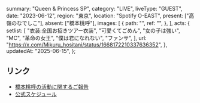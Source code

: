  summary: "Queen & Princess SP",
  category: "LIVE",
  liveType: "GUEST",
  date: "2023-06-12",
  region: "東京",
  location: "Spotify O-EAST",
  present: ["高嶺のなでしこ"],
  absent: ["橋本桃呼"],
  images: [
    {
      path: "",
      ref: "",
    },
  ],
  acts: {
    setlist: [
      "衣装:全国お招きツアー衣装",
      "可愛くてごめん",
      "女の子は強い",
      "MC",
      "革命の女王",
      "僕は君になれない",
      "ファンサ",
    ],
    url: "https://x.com/Mikuru_hositani/status/1668172210337636352",
  },
  updatedAt: "2025-06-15",
};

## リンク

- [橋本桃呼の活動に関するご報告](https://takanenonadeshiko.jp/?p=1016)
- [公式スケジュール](https://takanenonadeshiko.jp/?p=957)

